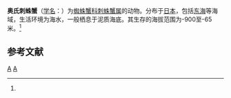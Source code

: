 {{Speciesbox
| taxon = Cyrtomaia owstoni
| binomial_authority = (Terazaki, 1903)<ref name='id11545'>{{cite web| url =http://www.bioinfo.cn/db05/BjdwSpecies.php?action=view&id=11545| title =奥氏刺蛛蟹| work =《中国动物物种编目数据库》| publisher =中国科学院微生物研究所| author =中国科学院动物研究所| accessdate =2009-04-28| deadurl =yes| archiveurl =https://web.archive.org/web/20131203122335/http://www.bioinfo.cn/db05/BjdwSpecies.php?action=view| archivedate =2013-12-03}}</ref>
}}

'''奥氏刺蛛蟹'''（[[学名|学名]]：{{lang|la|''Cyrtomaia owstoni''}}）为[[蜘蛛蟹科|蜘蛛蟹科]][[刺蛛蟹属|刺蛛蟹属]]的动物。分布于[[日本|日本]]，包括[[东海|东海]]等海域，生活环境为海水，一般栖息于泥质海底。其生存的海拔范围为-900至-65米。<ref name='id11545'/>

== 参考文献 ==
{{reflist}}

{{螃蟹小作品}}

{{Taxonbar}}
[[Category:1903年描述的动物|A]]
[[Category:刺蛛蟹属|A]]
